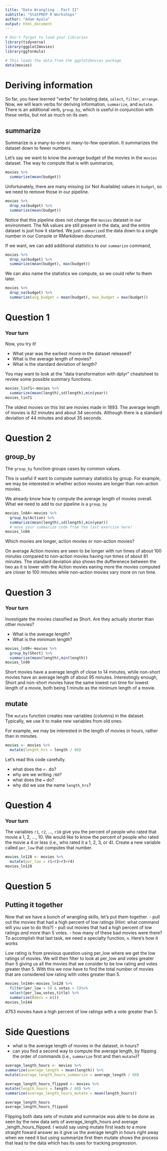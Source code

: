 ```yaml
---
title: "Data Wrangling - Part II"
subtitle: "StatPREP R Workshops"
author: "Adam Ayala"
output: html_document
---
```


```r
# Don't forget to load your libraries
library(tidyverse)
library(ggplot2movies)
library(ggformula)
```

```r
# This loads the data from the ggplot2movies package
data(movies)
```

# Deriving information

So far, you have learned "verbs" for isolating data, `select`, `filter`, `arrange`. Now, we will learn verbs for deriving information, `summarize`, and `mutate`. There is an additional verb, `group_by`, which is useful in conjunction with these verbs, but not as much on its own. 

## summarize

Summarize is a many-to-one or many-to-few operation. It summarizes the dataset down to fewer numbers. 

Let's say we want to know the average budget of the movies in the `movies` dataset. The way to compute that is with summarize,

```r
movies %>%
  summarize(mean(budget))
```

Unfortunately, there are many missing (or Not Available) values in `budget`, so we need to remove those in our pipeline.

```r
movies %>%
  drop_na(budget) %>%
  summarize(mean(budget))
```

Notice that this pipeline does not change the `movies` dataset in our environment. The NA values are still present in the data, and the entire dataset is just how it started.  We just `summarize`d the data down to a single number in our Console or RMarkdown document. 

If we want, we can add additional statistics to our `summarize` command,

```r
movies %>%
  drop_na(budget) %>%
  summarize(mean(budget), max(budget))
```

We can also name the statistics we compute, so we could refer to them later.

```r
movies %>%
  drop_na(budget) %>%
  summarize(avg_budget = mean(budget), max_budget = max(budget))
```
# Question 1
### Your turn

Now, you try it! 

- What year was the earliest movie in the dataset released?  
- What is the average length of movies? 
- What is the standard deviation of length?

You may want to look at the "data transformation with dplyr" cheatsheet to review some possible summary functions. 


```r
movies_lin71<-movies %>%
  summarize(mean(length),sd(length),min(year))
movies_lin71
```

The oldest movies on this list are movies made in 1893. The average length of movies is 82 minutes and about 34 seconds. Although there is a standard deviation of 44 minutes and about 35 seconds. 

# Question 2

## group_by

The `group_by` function groups cases by common values. 

This is useful if want to compute summary statistics by group. For example, we may be interested in whether action movies are longer than non-action movies. 

We already know how to compute the average length of movies overall. What we need to add to our pipeline is a `group_by`


```r
movies_ln84<-movies %>%
  group_by(Action) %>%
  summarize(mean(length),sd(length),min(year))
  # move your summarize code from the last exercise here!
movies_ln84
```

Which movies are longer, action movies or non-action movies? 

On average Action movies are seen to be longer with run times of about 100 minutes compared to non-action movies having run times of about 81 minutes. The standard deviation also shows the dufferenece between the two as it is lower with the Action movies eaning more the movies computed are  closer to 100 minutes while non-action movies vary more on run time.

# Question 3
### Your turn

Investigate the movies classified as Short. Are they actually shorter than other movies? 

- What is the average length? 
- What is the minimum length?


```r
movies_ln99<-movies %>%
  group_by(Short) %>%
  summarize(mean(length),min(length))
movies_ln99
```

Short movies have a average length of close to 14 minutes, while non-short movies have an average length of about 95 minutes. Interestingly enough, Short and non-short movies have the same lowest run time for lowest length of a movie, both being 1 minute as the minimum length of a movie.

## mutate

The `mutate` function creates new variables (columns) in the dataset. Typically, we use it to make new variables from old ones. 

For example, we may be interested in the length of movies in hours, rather than in minutes. 

```r
movies <- movies %>%
  mutate(length_hrs = length / 60)
```

Let's read this code carefully. 

- what does the `<-` do?
- why are we writing `/60`?
- what does the `=` do?
- why did we use the name `length_hrs`?

# Question 4

### Your turn

The variables `r1`, `r2`, ..., `r10` give you the percent of people who rated that movie a 1, 2, ..., 10. We would like to know the percent of people who rated the movie a 4 or less (i.e., who rated it a 1, 2, 3, or 4). Create a new variable called `per_low` that computes that number.


```r
movies_ln128 <- movies %>%
  mutate(per_low = r1+r2+r3+r4)
movies_ln128
```
# Question 5

## Putting it together
Now that we have a bunch of wrangling skills, let's put them together. 
- pull out the movies that had a high percent of low ratings (Hint: what command will you use to do this?)
- pull out movies that had a high percent of low ratings *and* more than 5 votes. 
- how many of these bad movies were there?
To accomplish that last task, we need a specialty function, `n`. Here's how it works



Low rating is from previous question using per_low where we get the low ratings of movies. We will then filter to look at per_low and votes greater than 5 giving us all the movies that we consider to be low rating and votes greater than 5. With this we now have to find the total number of movies that are considered low rating with votes greater than 5.
```r
movies_ln144<-movies_ln128 %>%
  filter(per_low > 50 & votes > 5)%>%
  select(per_low,votes,title) %>%
  summarize(Bdmvs = n())
movies_ln144
```

4753 movies have a high percent of low ratings with a vote greater than 5.

# Side Questions
- what is the average length of movies in the dataset, in hours? 
- can you find a second way to compute the average length, by flipping the order of commands (i.e., `summarize` first and then `mutate`)?

```r
average_length_hours <- movies %>%
summarize(average_length = mean(length)) %>%
mutate(average_length_hours_summarize = average_length / 60)

average_length_hours_flipped <- movies %>%
mutate(length_hours = length / 60) %>%
summarize(average_length_hours_mutate = mean(length_hours))

average_length_hours
average_length_hours_flipped

```

Flipping both data sets of mutate and summarize was able to be done as seen by the new data sets of average_length_hours and average _length_hours_flipped. I would say using mutate first leads to a more straight foward answer as it give us the average length in hours right away when we need it but using summarize first then mutate shows the process that lead to the data which has its uses for tracking progression.


